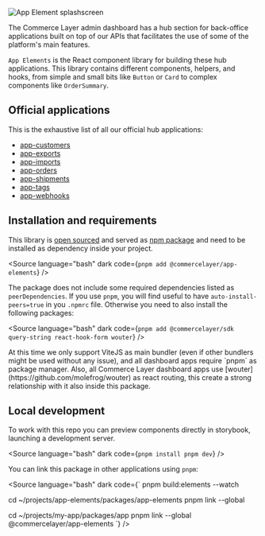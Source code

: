 
<Meta title="Getting Started/Welcome"></Meta>

![App Element splashscreen](welcome-hero.png)

The Commerce Layer admin dashboard has a hub section for back-office applications built on top of our APIs that facilitates the use of some of the platform's main features.

`App Elements` is the React component library for building these hub applications.
This library contains different components, helpers, and hooks, from simple and small bits like `Button` or `Card` to complex components like `OrderSummary`.

## Official applications

This is the exhaustive list of all our official hub applications:

- [app-customers](https://github.com/commercelayer/app-customers)
- [app-exports](https://github.com/commercelayer/app-exports)
- [app-imports](https://github.com/commercelayer/app-imports)
- [app-orders](https://github.com/commercelayer/app-orders)
- [app-shipments](https://github.com/commercelayer/app-shipments)
- [app-tags](https://github.com/commercelayer/app-tags)
- [app-webhooks](https://github.com/commercelayer/app-webhooks)

## Installation and requirements

This library is [open sourced](https://github.com/commercelayer/app-elements) and served as [npm package](https://www.npmjs.com/package/@commercelayer/app-elements) and need to be installed as dependency inside your project.

<Source
  language="bash"
  dark
  code={`
pnpm add @commercelayer/app-elements
`}
/>

The package does not include some required dependencies listed as `peerDependencies`. If you use `pnpm`, you will find useful to have `auto-install-peers=true` in you `.npmrc` file.
Otherwise you need to also install the following packages:

<Source
  language="bash"
  dark
  code={`
pnpm add @commercelayer/sdk query-string react-hook-form wouter
`}
/>

<span title="Important notice" type="info">
  At this time we only support ViteJS as main bundler (even if other bundlers might be used without any issue), and all
  dashboard apps require `pnpm` as package manager. Also, all Commerce Layer dashboard apps use
  [wouter](https://github.com/molefrog/wouter) as react routing, this create a strong relationship with it also inside
  this package.
</span>

## Local development

To work with this repo you can preview components directly in storybook, launching a development server.

<Source
  language="bash"
  dark
  code={`
pnpm install
pnpm dev
`}
/>

You can link this package in other applications using `pnpm`:

<Source
  language="bash"
  dark
  code={`
pnpm build:elements --watch

cd ~/projects/app-elements/packages/app-elements
pnpm link --global

cd ~/projects/my-app/packages/app
pnpm link --global @commercelayer/app-elements
`} />
